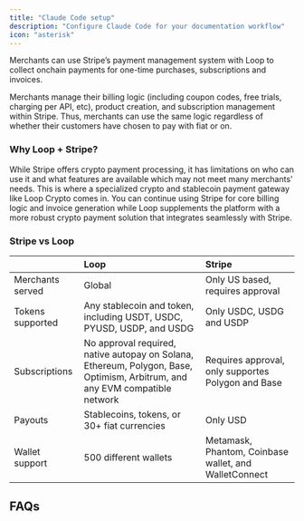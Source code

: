 ```yaml
---
title: "Claude Code setup"
description: "Configure Claude Code for your documentation workflow"
icon: "asterisk"
---
```


Merchants can use Stripe’s payment management system with Loop to collect onchain payments for one-time purchases, subscriptions and invoices.

Merchants manage their billing logic (including coupon codes, free trials, charging per API, etc), product creation, and subscription management within Stripe. Thus, merchants can use the same logic regardless of whether their customers have chosen to pay with fiat or on.

### Why Loop + Stripe?

While Stripe offers crypto payment processing, it has limitations on who can use it and what features are available which may not meet many merchants' needs. This is where a specialized crypto and stablecoin payment gateway like Loop Crypto comes in. You can continue using Stripe for core billing logic and invoice generation while Loop supplements the platform with a more robust crypto payment solution that integrates seamlessly with Stripe.

### Stripe vs Loop

|                  | Loop                                                                                                                        | Stripe                                                |
| :--------------- | :-------------------------------------------------------------------------------------------------------------------------- | :---------------------------------------------------- |
| Merchants served | Global                                                                                                                      | Only US based, requires approval                      |
| Tokens supported | Any stablecoin and token, including USDT, USDC, PYUSD, USDP, and USDG                                                       | Only USDC, USDG and USDP                              |
| Subscriptions    | No approval required, native autopay on Solana, Ethereum, Polygon, Base, Optimism, Arbitrum, and any EVM compatible network | Requires approval, only supportes Polygon and Base    |
| Payouts          | Stablecoins, tokens, or 30+ fiat currencies                                                                                 | Only USD                                              |
| Wallet support   | 500 different wallets                                                                                                       | Metamask, Phantom, Coinbase wallet, and WalletConnect |

## FAQs

<AccordionGroup>
  <Accordion title="New Accordion" icon="sparkles">
    
  </Accordion>
  <Accordion title="New Accordion" icon="sparkles">
    
  </Accordion>
</AccordionGroup>